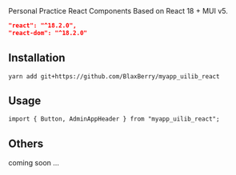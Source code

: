 
<Meta title="Quick Start" />

<Title>Quick Start</Title>

<Subtitle>
  Personal Practice React Components Based on React 18 + MUI v5.
</Subtitle>

```json
"react": "^18.2.0",
"react-dom": "^18.2.0"
```

## Installation

```tsx
yarn add git+https://github.com/BlaxBerry/myapp_uilib_react
```

## Usage

```tsx
import { Button, AdminAppHeader } from "myapp_uilib_react";
```

## Others

coming soon ...
